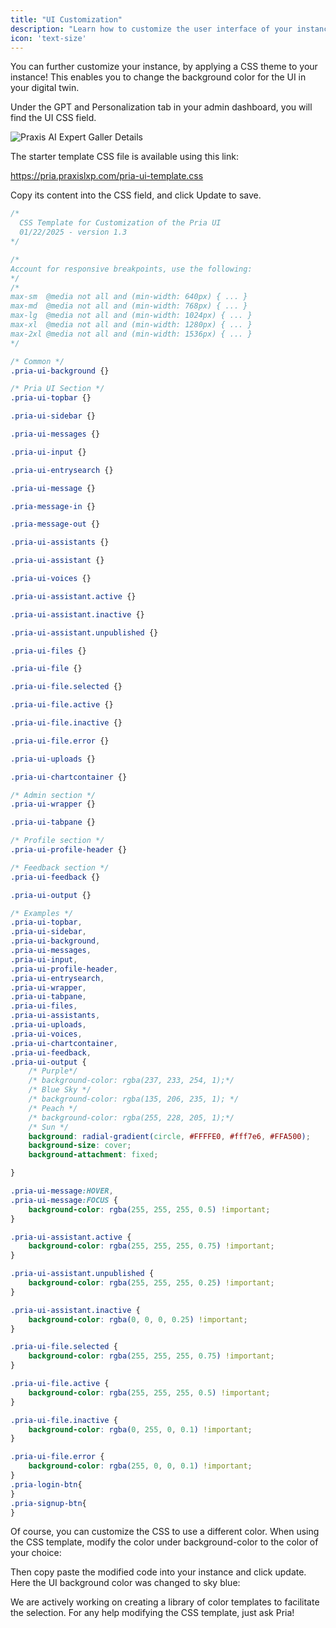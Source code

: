 ```yaml
---
title: "UI Customization"
description: "Learn how to customize the user interface of your instance."
icon: 'text-size'
---
```




You can further customize your instance, by applying a CSS theme to your instance!
This enables you to change the background color for the UI in your digital twin.

Under the GPT and Personalization tab in your admin dashboard, you will find the UI CSS field.

![Praxis AI Expert Galler Details](/images/guides/admin/css-custom-input.webp)

The starter template CSS file is available using this link:

https://pria.praxislxp.com/pria-ui-template.css


Copy its content into the CSS field, and click Update to save.

```css lines
/* 
  CSS Template for Customization of the Pria UI 
  01/22/2025 - version 1.3 
*/

/*
Account for responsive breakpoints, use the following: 
*/
/*
max-sm	@media not all and (min-width: 640px) { ... }
max-md	@media not all and (min-width: 768px) { ... }
max-lg	@media not all and (min-width: 1024px) { ... }
max-xl	@media not all and (min-width: 1280px) { ... }
max-2xl	@media not all and (min-width: 1536px) { ... }
*/

/* Common */
.pria-ui-background {}

/* Pria UI Section */
.pria-ui-topbar {}

.pria-ui-sidebar {}

.pria-ui-messages {}

.pria-ui-input {}

.pria-ui-entrysearch {}

.pria-ui-message {}

.pria-message-in {}

.pria-message-out {}

.pria-ui-assistants {}

.pria-ui-assistant {}

.pria-ui-voices {}

.pria-ui-assistant.active {}

.pria-ui-assistant.inactive {}

.pria-ui-assistant.unpublished {}

.pria-ui-files {}

.pria-ui-file {}

.pria-ui-file.selected {}

.pria-ui-file.active {}

.pria-ui-file.inactive {}

.pria-ui-file.error {}

.pria-ui-uploads {}

.pria-ui-chartcontainer {}

/* Admin section */
.pria-ui-wrapper {}

.pria-ui-tabpane {}

/* Profile section */
.pria-ui-profile-header {}

/* Feedback section */
.pria-ui-feedback {}

.pria-ui-output {}

/* Examples */
.pria-ui-topbar,
.pria-ui-sidebar,
.pria-ui-background,
.pria-ui-messages,
.pria-ui-input,
.pria-ui-profile-header,
.pria-ui-entrysearch,
.pria-ui-wrapper,
.pria-ui-tabpane,
.pria-ui-files,
.pria-ui-assistants,
.pria-ui-uploads,
.pria-ui-voices,
.pria-ui-chartcontainer,
.pria-ui-feedback,
.pria-ui-output {
    /* Purple*/
    /* background-color: rgba(237, 233, 254, 1);*/
    /* Blue Sky */
    /* background-color: rgba(135, 206, 235, 1); */
    /* Peach */
    /* background-color: rgba(255, 228, 205, 1);*/
    /* Sun */
    background: radial-gradient(circle, #FFFFE0, #fff7e6, #FFA500);
    background-size: cover;
    background-attachment: fixed;

}

.pria-ui-message:HOVER,
.pria-ui-message:FOCUS {
    background-color: rgba(255, 255, 255, 0.5) !important;
}

.pria-ui-assistant.active {
    background-color: rgba(255, 255, 255, 0.75) !important;
}

.pria-ui-assistant.unpublished {
    background-color: rgba(255, 255, 255, 0.25) !important;
}

.pria-ui-assistant.inactive {
    background-color: rgba(0, 0, 0, 0.25) !important;
}

.pria-ui-file.selected {
    background-color: rgba(255, 255, 255, 0.75) !important;
}

.pria-ui-file.active {
    background-color: rgba(255, 255, 255, 0.5) !important;
}

.pria-ui-file.inactive {
    background-color: rgba(0, 255, 0, 0.1) !important;
}

.pria-ui-file.error {
    background-color: rgba(255, 0, 0, 0.1) !important;
}
.pria-login-btn{
}
.pria-signup-btn{
}

```






Of course, you can customize the CSS to use a different color. When using the CSS template, modify the color under background-color to the color of your choice:


Then copy paste the modified code into your instance and click update. Here the UI background color was changed to sky blue:


<Note>We are actively working on creating a library of color templates to facilitate the selection. For any help modifying the CSS template, just ask Pria! </Note>